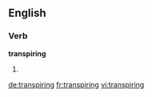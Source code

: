==English==

===Verb===
'''transpiring'''

# {{present participle of|transpire}}

[[de:transpiring]]
[[fr:transpiring]]
[[vi:transpiring]]